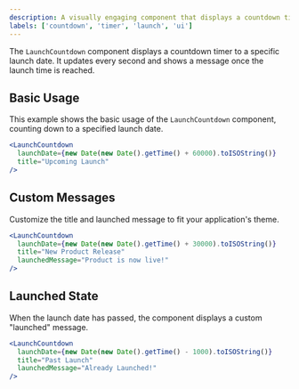 ```yaml
---
description: A visually engaging component that displays a countdown timer to a specific launch date.
labels: ['countdown', 'timer', 'launch', 'ui']
---
```


The `LaunchCountdown` component displays a countdown timer to a specific launch date. It updates every second and shows a message once the launch time is reached.

## Basic Usage

This example shows the basic usage of the `LaunchCountdown` component, counting down to a specified launch date.

```jsx
<LaunchCountdown
  launchDate={new Date(new Date().getTime() + 60000).toISOString()}
  title="Upcoming Launch"
/>
```
## Custom Messages
Customize the title and launched message to fit your application's theme.
```jsx
<LaunchCountdown
  launchDate={new Date(new Date().getTime() + 30000).toISOString()}
  title="New Product Release"
  launchedMessage="Product is now live!"
/>
```
## Launched State
When the launch date has passed, the component displays a custom "launched" message.
```jsx
<LaunchCountdown
  launchDate={new Date(new Date().getTime() - 1000).toISOString()}
  title="Past Launch"
  launchedMessage="Already Launched!"
/>